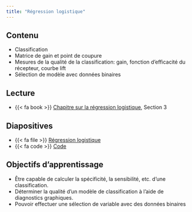 ```yaml
---
title: "Régression logistique"
---
```


## Contenu

- Classification
- Matrice de gain et point de coupure
- Mesures de la qualité de la classification: gain, fonction d'efficacité du récepteur, courbe lift
- Sélection de modèle avec données binaires

## Lecture


- {{< fa book >}} [Chapitre sur la régression logistique](https://lbelzile.github.io/math60602/reglogistique.html), Section 3

## Diapositives 

- {{< fa file >}} [Régression logistique](/diapos/MATH60602-diapos6.pdf)
- {{< fa code >}} [Code](/code/MATH60602-diapos6.R)


## Objectifs d'apprentissage

- Être capable de calculer la spécificité, la sensibilité, etc. d'une classification.
- Déterminer la qualité d'un modèle de classification à l'aide de diagnostics graphiques.
- Pouvoir effectuer une sélection de variable avec des données binaires
